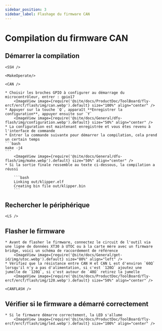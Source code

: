 ```yaml
---
sidebar_position: 3
sidebar_label: Flashage du firmware CAN
---
```




# Compilation du firmware CAN

## Démarrer la compilation

    <SSH />

    <MakeOperate/>

    <CAN />

    * Choisir les broches GPIO à configurer au démarrage du microcontrôleur, entrer : gpio17
        <ImageView image={require('@site/docs/ProductDoc/ToolBoard/fly-ercf/ercf/flash/img/can.webp').default} size="100%" align="center" />
    * Appuyer sur la touche `Q`, apparaît **Enregistrer la configuration**, appuyer ensuite sur `Y`
        <ImageView image={require('@site/docs/General/dfu-flash/img/configuration.webp').default} size="50%" align="center" />
    * La configuration est maintenant enregistrée et vous êtes revenu à l'interface de commande
    * Entrer la commande suivante pour démarrer la compilation, cela prend un certain temps
    ```bash
    make -j4
    ```
        <ImageView image={require('@site/docs/General/dfu-flash/img/make.webp').default} size="50%" align="center" />
    * Si la sortie finale ressemble au texte ci-dessous, la compilation a réussi

        ```bash
        Linking out/klipper.elf
        Creating bin file out/klipper.bin
        ```

## Rechercher le périphérique

    <LS />


## Flasher le firmware

    * Avant de flasher le firmware, connectez le circuit de l'outil via une ligne de données XT30 à UTOC ou à la carte mère avec un firmware bridge, voici un schéma de raccordement de référence
        <ImageView image={require('@site/docs/General/get-id/img/utoc.webp').default} size="80%" align="left" />
    * Vérifiez que la résistance entre CAN H et CAN L est d'environ `60Ω` lorsqu'il n'y a pas d'alimentation, si c'est `120Ω` ajoutez une jumelle de `120Ω`, si c'est autour de `40Ω` retirez la jumelle
        <ImageView image={require('@site/docs/ProductDoc/ToolBoard/fly-ercf/ercf/flash/img/120.webp').default} size="50%" align="center" />

    <CANFLASH />

## Vérifier si le firmware a démarré correctement

    * Si le firmware démarre correctement, la LED s'allume
        <ImageView image={require('@site/docs/ProductDoc/ToolBoard/fly-ercf/ercf/flash/img/led.webp').default} size="100%" align="center" />


